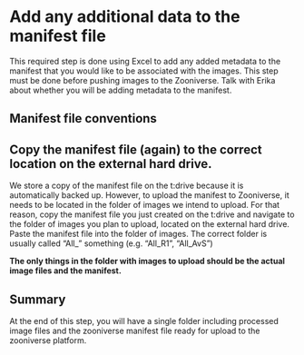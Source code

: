 # Add any additional data to the manifest file

This required step is done using Excel to add any added metadata to the manifest that you would like to be associated with the images. This step must be done before pushing images to the Zooniverse. Talk with Erika about whether you will be adding metadata to the manifest.

## Manifest file conventions



## Copy the manifest file (again) to the correct location on the external hard drive.

We store a copy of the manifest file on the t:drive because it is automatically backed up. However, to upload the manifest to Zooniverse, it needs to be located in the folder of images we intend to upload. For that reason, copy the manifest file you just created on the t:drive and navigate to the folder of images you plan to upload, located on the external hard drive. Paste the manifest file into the folder of images. The correct folder is usually called "All_" something (e.g. "All_R1", "All_AvS")

**The only things in the folder with images to upload should be the actual image files and the manifest.**

## Summary
At the end of this step, you will have a single folder including processed image files and the zooniverse manifest file ready for upload to the zooniverse platform.